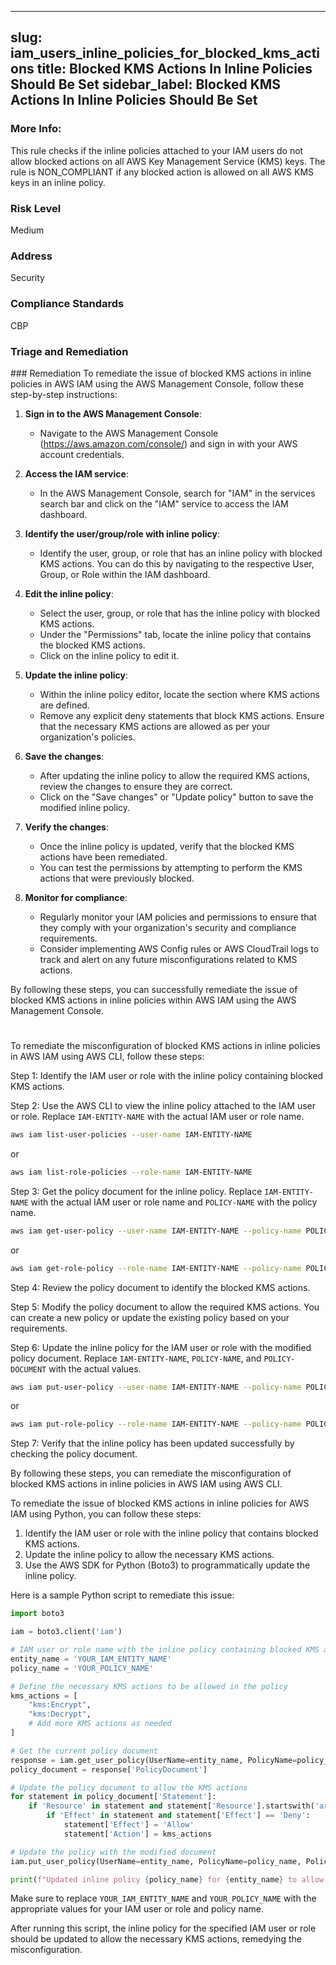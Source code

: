 
---
slug: iam_users_inline_policies_for_blocked_kms_actions
title: Blocked KMS Actions In Inline Policies Should Be Set
sidebar_label: Blocked KMS Actions In Inline Policies Should Be Set
---

### More Info:

This rule checks if the inline policies attached to your IAM users do not allow blocked actions on all AWS Key Management Service (KMS) keys. The rule is NON_COMPLIANT if any blocked action is allowed on all AWS KMS keys in an inline policy.

### Risk Level

Medium

### Address

Security

### Compliance Standards

CBP


### Triage and Remediation
<Tabs>
<Tab title='Remediation'>
### Remediation
<AccordionGroup>
<Accordion title='Using Console' defaultOpen='true'>
To remediate the issue of blocked KMS actions in inline policies in AWS IAM using the AWS Management Console, follow these step-by-step instructions:

1. **Sign in to the AWS Management Console**:
   - Navigate to the AWS Management Console (https://aws.amazon.com/console/) and sign in with your AWS account credentials.

2. **Access the IAM service**:
   - In the AWS Management Console, search for "IAM" in the services search bar and click on the "IAM" service to access the IAM dashboard.

3. **Identify the user/group/role with inline policy**:
   - Identify the user, group, or role that has an inline policy with blocked KMS actions. You can do this by navigating to the respective User, Group, or Role within the IAM dashboard.

4. **Edit the inline policy**:
   - Select the user, group, or role that has the inline policy with blocked KMS actions.
   - Under the "Permissions" tab, locate the inline policy that contains the blocked KMS actions.
   - Click on the inline policy to edit it.

5. **Update the inline policy**:
   - Within the inline policy editor, locate the section where KMS actions are defined.
   - Remove any explicit deny statements that block KMS actions. Ensure that the necessary KMS actions are allowed as per your organization's policies.

6. **Save the changes**:
   - After updating the inline policy to allow the required KMS actions, review the changes to ensure they are correct.
   - Click on the "Save changes" or "Update policy" button to save the modified inline policy.

7. **Verify the changes**:
   - Once the inline policy is updated, verify that the blocked KMS actions have been remediated.
   - You can test the permissions by attempting to perform the KMS actions that were previously blocked.

8. **Monitor for compliance**:
   - Regularly monitor your IAM policies and permissions to ensure that they comply with your organization's security and compliance requirements.
   - Consider implementing AWS Config rules or AWS CloudTrail logs to track and alert on any future misconfigurations related to KMS actions.

By following these steps, you can successfully remediate the issue of blocked KMS actions in inline policies within AWS IAM using the AWS Management Console.

#
</Accordion>

<Accordion title='Using CLI'>
To remediate the misconfiguration of blocked KMS actions in inline policies in AWS IAM using AWS CLI, follow these steps:

Step 1: Identify the IAM user or role with the inline policy containing blocked KMS actions.
  
Step 2: Use the AWS CLI to view the inline policy attached to the IAM user or role. Replace `IAM-ENTITY-NAME` with the actual IAM user or role name.

```bash
aws iam list-user-policies --user-name IAM-ENTITY-NAME
```

or

```bash
aws iam list-role-policies --role-name IAM-ENTITY-NAME
```

Step 3: Get the policy document for the inline policy. Replace `IAM-ENTITY-NAME` with the actual IAM user or role name and `POLICY-NAME` with the policy name.

```bash
aws iam get-user-policy --user-name IAM-ENTITY-NAME --policy-name POLICY-NAME
```

or

```bash
aws iam get-role-policy --role-name IAM-ENTITY-NAME --policy-name POLICY-NAME
```

Step 4: Review the policy document to identify the blocked KMS actions.

Step 5: Modify the policy document to allow the required KMS actions. You can create a new policy or update the existing policy based on your requirements.

Step 6: Update the inline policy for the IAM user or role with the modified policy document. Replace `IAM-ENTITY-NAME`, `POLICY-NAME`, and `POLICY-DOCUMENT` with the actual values.

```bash
aws iam put-user-policy --user-name IAM-ENTITY-NAME --policy-name POLICY-NAME --policy-document file://POLICY-DOCUMENT.json
```

or

```bash
aws iam put-role-policy --role-name IAM-ENTITY-NAME --policy-name POLICY-NAME --policy-document file://POLICY-DOCUMENT.json
```

Step 7: Verify that the inline policy has been updated successfully by checking the policy document.

By following these steps, you can remediate the misconfiguration of blocked KMS actions in inline policies in AWS IAM using AWS CLI.
</Accordion>

<Accordion title='Using Python'>
To remediate the issue of blocked KMS actions in inline policies for AWS IAM using Python, you can follow these steps:

1. Identify the IAM user or role with the inline policy that contains blocked KMS actions.
2. Update the inline policy to allow the necessary KMS actions.
3. Use the AWS SDK for Python (Boto3) to programmatically update the inline policy.

Here is a sample Python script to remediate this issue:

```python
import boto3

iam = boto3.client('iam')

# IAM user or role name with the inline policy containing blocked KMS actions
entity_name = 'YOUR_IAM_ENTITY_NAME'
policy_name = 'YOUR_POLICY_NAME'

# Define the necessary KMS actions to be allowed in the policy
kms_actions = [
    "kms:Encrypt",
    "kms:Decrypt",
    # Add more KMS actions as needed
]

# Get the current policy document
response = iam.get_user_policy(UserName=entity_name, PolicyName=policy_name)
policy_document = response['PolicyDocument']

# Update the policy document to allow the KMS actions
for statement in policy_document['Statement']:
    if 'Resource' in statement and statement['Resource'].startswith('arn:aws:kms'):
        if 'Effect' in statement and statement['Effect'] == 'Deny':
            statement['Effect'] = 'Allow'
            statement['Action'] = kms_actions

# Update the policy with the modified document
iam.put_user_policy(UserName=entity_name, PolicyName=policy_name, PolicyDocument=policy_document)

print(f"Updated inline policy {policy_name} for {entity_name} to allow KMS actions: {kms_actions}")
```

Make sure to replace `YOUR_IAM_ENTITY_NAME` and `YOUR_POLICY_NAME` with the appropriate values for your IAM user or role and policy name.

After running this script, the inline policy for the specified IAM user or role should be updated to allow the necessary KMS actions, remedying the misconfiguration.
</Accordion>
</AccordionGroup>
</Tab>
</Tabs>

